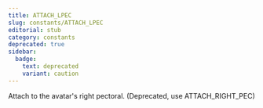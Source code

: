 ```yaml
---
title: ATTACH_LPEC
slug: constants/ATTACH_LPEC
editorial: stub
category: constants
deprecated: true
sidebar:
  badge:
    text: deprecated
    variant: caution
---
```


<LSLConstant
	name="ATTACH_LPEC"
	type="integer"
	value="30"
/>

Attach to the avatar's right pectoral. (Deprecated, use ATTACH_RIGHT_PEC)
